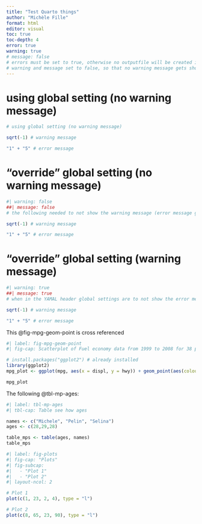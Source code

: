 ```yaml
---
title: "Test Quarto things"
author: "Michèle Fille"
format: html
editor: visual
toc: true
toc-depth: 4
error: true
warning: true
# message: false
# errors must be set to true, otherwise no outputfile will be created if set to false
# warning and message set to false, so that no warning message gets shown in outputfile
---
```


# using global setting (no warning message)

```r
# using global setting (no warning message)

sqrt(-1) # warning message

"1" + "5" # error message
```

# "override" global setting (no warning message)

```r
#| warning: false
##| message: false
# the following needed to not show the warning message (error message gets always shown, or if in the YAMAL header error: false, it will not create the desired output file )

sqrt(-1) # warning message

"1" + "5" # error message
```

# "override" global setting (warning message)

```r
#| warning: true
##| message: true
# when in the YAMAL header global settings are to not show the error message, then you can override it with this, to show the warning messages:

sqrt(-1) # warning message

"1" + "5" # error message
```

This @fig-mpg-geom-point is cross referenced

```r
#| label: fig-mpg-geom-point
#| fig-cap: Scatterplot of Fuel economy data from 1999 to 2008 for 38 popular models of cars

# install.packages("ggplot2") # already installed
library(ggplot2)
mpg_plot <- ggplot(mpg, aes(x = displ, y = hwy)) + geom_point(aes(colour = class))

mpg_plot
```

The following @tbl-mp-ages:\

```r
#| label: tbl-mp-ages
#| tbl-cap: Table see how ages

names <- c("Michele", "Pelin", "Selina")
ages <- c(28,29,28)

table_mps <- table(ages, names)
table_mps
```

```r
#| label: fig-plots
#| fig-cap: "Plots" 
#| fig-subcap:
#|   - "Plot 1"
#|   - "Plot 2" 
#| layout-ncol: 2

# Plot 1
plot(c(1, 23, 2, 4), type = "l")

# Plot 2
plot(c(8, 65, 23, 90), type = "l")
```
